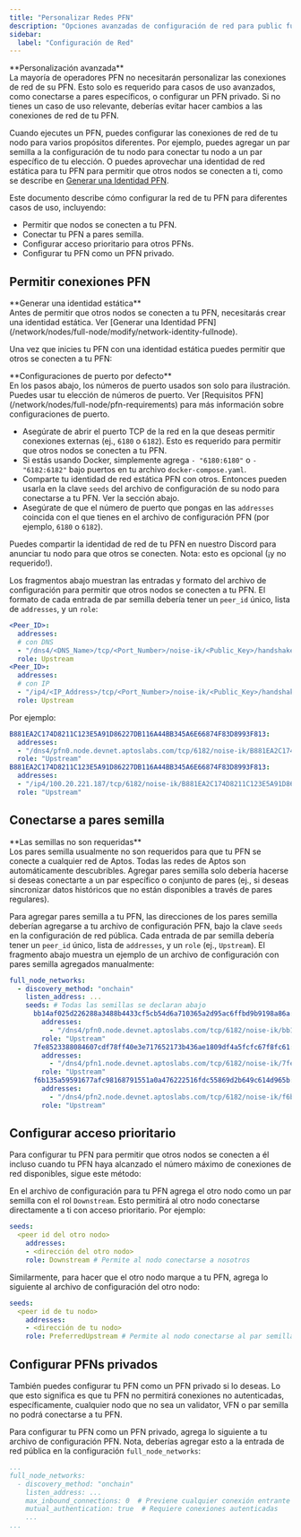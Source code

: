```yaml
---
title: "Personalizar Redes PFN"
description: "Opciones avanzadas de configuración de red para public fullnodes (PFN) incluyendo pares semilla, identidades estáticas, y configuraciones de red privada."
sidebar:
  label: "Configuración de Red"
---
```



<Aside type="caution">
  **Personalización avanzada**<br />
  La mayoría de operadores PFN no necesitarán personalizar las conexiones de red de su PFN. Esto solo es requerido
  para casos de uso avanzados, como conectarse a pares específicos, o configurar un PFN privado. Si no
  tienes un caso de uso relevante, deberías evitar hacer cambios a las conexiones de red de tu PFN.
</Aside>

Cuando ejecutes un PFN, puedes configurar las conexiones de red de tu nodo para varios propósitos diferentes.
Por ejemplo, puedes agregar un par semilla a la configuración de tu nodo para conectar tu nodo a un par específico
de tu elección. O puedes aprovechar una identidad de red estática para tu PFN para permitir que otros nodos
se conecten a ti, como se describe en [Generar una Identidad PFN](/network/nodes/full-node/modify/network-identity-fullnode).

Este documento describe cómo configurar la red de tu PFN para diferentes casos de uso, incluyendo:

- Permitir que nodos se conecten a tu PFN.
- Conectar tu PFN a pares semilla.
- Configurar acceso prioritario para otros PFNs.
- Configurar tu PFN como un PFN privado.

## Permitir conexiones PFN

<Aside type="note">
  **Generar una identidad estática**<br />
  Antes de permitir que otros nodos se conecten a tu PFN, necesitarás crear una identidad estática. Ver [Generar una Identidad PFN](/network/nodes/full-node/modify/network-identity-fullnode).
</Aside>

Una vez que inicies tu PFN con una identidad estática puedes permitir que otros se conecten a tu PFN:

<Aside type="note">
  **Configuraciones de puerto por defecto**<br />
  En los pasos abajo, los números de puerto usados son solo para ilustración. Puedes usar tu elección de números de puerto.
  Ver [Requisitos PFN](/network/nodes/full-node/pfn-requirements) para más información sobre configuraciones de puerto.
</Aside>

- Asegúrate de abrir el puerto TCP de la red en la que deseas permitir conexiones externas (ej., `6180` o `6182`).
  Esto es requerido para permitir que otros nodos se conecten a tu PFN.
- Si estás usando Docker, simplemente agrega `- "6180:6180"` o `- "6182:6182"` bajo puertos en tu archivo `docker-compose.yaml`.
- Comparte tu identidad de red estática PFN con otros. Entonces pueden usarla en la clave `seeds` del archivo de
  configuración de su nodo para conectarse a tu PFN. Ver la sección abajo.
- Asegúrate de que el número de puerto que pongas en las `addresses` coincida con el que tienes en el archivo de configuración PFN
  (por ejemplo, `6180` o `6182`).

<Aside type="note">
  Puedes compartir la identidad de red de tu PFN en nuestro Discord para anunciar tu nodo para que otros se conecten. Nota:
  esto es opcional (¡y no requerido!).
</Aside>

Los fragmentos abajo muestran las entradas y formato del archivo de configuración para permitir que otros nodos se conecten a tu PFN.
El formato de cada entrada de par semilla debería tener un `peer_id` único, lista de `addresses`, y un `role`:

```yaml filename="docker-compose.yaml"
<Peer_ID>:
  addresses:
  # con DNS
  - "/dns4/<DNS_Name>/tcp/<Port_Number>/noise-ik/<Public_Key>/handshake/0"
  role: Upstream
<Peer_ID>:
  addresses:
  # con IP
  - "/ip4/<IP_Address>/tcp/<Port_Number>/noise-ik/<Public_Key>/handshake/0"
  role: Upstream
```

Por ejemplo:

```yaml filename="docker-compose.yaml"
B881EA2C174D8211C123E5A91D86227DB116A44BB345A6E66874F83D8993F813:
  addresses:
  - "/dns4/pfn0.node.devnet.aptoslabs.com/tcp/6182/noise-ik/B881EA2C174D8211C123E5A91D86227DB116A44BB345A6E66874F83D8993F813/handshake/0"
  role: "Upstream"
B881EA2C174D8211C123E5A91D86227DB116A44BB345A6E66874F83D8993F813:
  addresses:
  - "/ip4/100.20.221.187/tcp/6182/noise-ik/B881EA2C174D8211C123E5A91D86227DB116A44BB345A6E66874F83D8993F813/handshake/0"
  role: "Upstream"
```

## Conectarse a pares semilla

<Aside type="caution">
  **Las semillas no son requeridas**<br />
  Los pares semilla usualmente no son requeridos para que tu PFN se conecte a cualquier red de Aptos. Todas las redes de Aptos son automáticamente
  descubribles. Agregar pares semilla solo debería hacerse si deseas conectarte a un par específico o conjunto de pares (ej.,
  si deseas sincronizar datos históricos que no están disponibles a través de pares regulares).
</Aside>

Para agregar pares semilla a tu PFN, las direcciones de los pares semilla deberían agregarse a tu archivo de configuración PFN, bajo
la clave `seeds` en la configuración de red pública. Cada entrada de par semilla debería tener un `peer_id` único, lista de
`addresses`, y un `role` (ej., `Upstream`). El fragmento abajo muestra un ejemplo
de un archivo de configuración con pares semilla agregados manualmente:

```yaml
full_node_networks:
  - discovery_method: "onchain"
    listen_address: ...
    seeds: # Todas las semillas se declaran abajo
      bb14af025d226288a3488b4433cf5cb54d6a710365a2d95ac6ffbd9b9198a86a:
        addresses:
          - "/dns4/pfn0.node.devnet.aptoslabs.com/tcp/6182/noise-ik/bb14af025d226288a3488b4433cf5cb54d6a710365a2d95ac6ffbd9b9198a86a/handshake/0"
        role: "Upstream"
      7fe8523388084607cdf78ff40e3e717652173b436ae1809df4a5fcfc67f8fc61:
        addresses:
          - "/dns4/pfn1.node.devnet.aptoslabs.com/tcp/6182/noise-ik/7fe8523388084607cdf78ff40e3e717652173b436ae1809df4a5fcfc67f8fc61/handshake/0"
        role: "Upstream"
      f6b135a59591677afc98168791551a0a476222516fdc55869d2b649c614d965b:
        addresses:
          - "/dns4/pfn2.node.devnet.aptoslabs.com/tcp/6182/noise-ik/f6b135a59591677afc98168791551a0a476222516fdc55869d2b649c614d965b/handshake/0"
        role: "Upstream"
```

## Configurar acceso prioritario

Para configurar tu PFN para permitir que otros nodos se conecten a él incluso cuando tu PFN haya alcanzado el número máximo
de conexiones de red disponibles, sigue este método:

En el archivo de configuración para tu PFN agrega el otro nodo como un par semilla con el rol `Downstream`.
Esto permitirá al otro nodo conectarse directamente a ti con acceso prioritario. Por ejemplo:

```yaml
seeds:
  <peer id del otro nodo>
    addresses:
    - <dirección del otro nodo>
    role: Downstream # Permite al nodo conectarse a nosotros
```

Similarmente, para hacer que el otro nodo marque a tu PFN, agrega lo siguiente al archivo de configuración del otro nodo:

```yaml
seeds:
  <peer id de tu nodo>
    addresses:
    - <dirección de tu nodo>
    role: PreferredUpstream # Permite al nodo conectarse al par semilla
```

## Configurar PFNs privados

También puedes configurar tu PFN como un PFN privado si lo deseas. Lo que esto significa es que tu PFN
no permitirá conexiones no autenticadas, específicamente, cualquier nodo que no sea un validator, VFN o par semilla
no podrá conectarse a tu PFN.

Para configurar tu PFN como un PFN privado, agrega lo siguiente a tu archivo de configuración PFN. Nota, deberías
agregar esto a la entrada de red pública en la configuración `full_node_networks`:

```yaml
...
full_node_networks:
  - discovery_method: "onchain"
    listen_address: ...
    max_inbound_connections: 0  # Previene cualquier conexión entrante no autenticada
    mutual_authentication: true  # Requiere conexiones autenticadas
    ...
...
```
